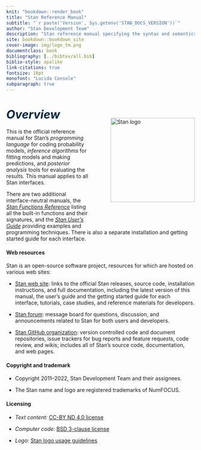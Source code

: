 ```yaml
---
knit: "bookdown::render_book"
title: "Stan Reference Manual"
subtitle: "`r paste('Version', Sys.getenv('STAN_DOCS_VERSION'))`"
author: "Stan Development Team"
description: "Stan reference manual specifying the syntax and semantics of the Stan programming language."
site: bookdown::bookdown_site
cover-image: img/logo_tm.png
documentclass: book
bibliography: [../bibtex/all.bib]
biblio-style: apalike
link-citations: true
fontsize: 10pt
monofont: "Lucida Console"
subparagraph: true
---
```

```{=latex}
\mainmatter
```

# <i style="font-size: 110%; padding:1.5em 0 0 0; color:#052744;">Overview</i> {-}

<img style="float:right; margin: -2em 0em 4em 4em" src="https://mc-stan.org/images/stan_logo.png" width="225" alt="Stan logo" />

This is the official reference manual for Stan's *programming
language* for coding probability models, *inference algorithms* for
fitting models and making predictions, and *posterior analysis* tools
for evaluating the results.  This manual applies to all Stan
interfaces.

There are two additional interface-neutral manuals, the
[*Stan Functions Reference*](https://mc-stan.org/docs/functions-reference/index.html)
listing all the built-in functions and their signatures,
and the [*Stan User's Guide*](https://mc-stan.org/docs/stan-users-guide/index.html)
providing examples and programming techniques.
There is also a separate installation and getting started guide for
each interface.

#### Web resources {-}

Stan is an open-source software project, resources for which are
hosted on various web sites:

* [Stan web site](https://mc-stan.org/): links to
the official Stan releases, source code, installation instructions,
and full documentation, including the latest version of this manual,
the user's guide and the getting started guide for each interface,
tutorials, case studies, and reference materials for developers.

* [Stan forum](https://discourse.mc-stan.org): message board
for questions, discussion, and announcements related to Stan for
both users and developers.

* [Stan GitHub organization](https://github.com/stan-dev/stan):
version controlled code and document repositories, issue trackers for
bug reports and feature requests, code review, and wikis; includes
all of Stan's source code, documentation, and web pages.


#### Copyright and trademark {-}

* Copyright 2011--2022, Stan Development Team and their assignees.

* The Stan name and logo are registered trademarks of NumFOCUS.


#### Licensing {-}

* *Text content:*  [CC-BY ND 4.0 license](https://creativecommons.org/licenses/by-nd/4.0/legalcode)

* *Computer code:*  [BSD 3-clause license](https://opensource.org/licenses/BSD-3-Clause)

* *Logo:*  [Stan logo usage guidelines](https://mc-stan.org/about/logo/)
